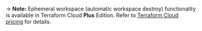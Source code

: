 -> **Note:** Ephemeral workspace (automatic workspace destroy) functionality is available in Terraform Cloud **Plus** Edition. Refer to [Terraform Cloud pricing](https://www.hashicorp.com/products/terraform/pricing) for details.